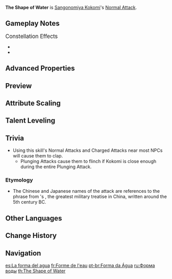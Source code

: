 {{Talent Infobox
|character     = Sangonomiya Kokomi
|type          = Normal Attack
|image         = Talent The Shape of Water.png
|info          = '''Normal Attack'''<br />Performs up to 3 consecutive attacks that take the form of swimming fish, dealing {{Color|Hydro DMG}}.<br /><br />'''Charged Attack'''<br />Consumes a certain amount of Stamina to deal {{Color|[[AoE]] Hydro DMG}} after a short casting time.<br /><br />'''Plunging Attack'''<br />Gathering the might of Hydro, Kokomi plunges towards the ground from mid-air, damaging all opponents in her path. Deals {{Color|AoE Hydro DMG}} upon impact with the ground.
|hit1          = 63-130%
|hit2          = 62-117%
|hit3          = 94-179%
|charged       = 148-282%
|chargedStamina=50
|plunge        = 57-120%
|plungeLow     = 114-240%
|plungeHigh    = 142-300%
|scale_att1    = ATK
}}
'''The Shape of Water''' is [[Sangonomiya Kokomi]]'s [[Normal Attack]].

==Gameplay Notes==
;<big>Constellation Effects</big>
*{{TalentNote|constellation|1|At Water's Edge}}
*{{TalentNote|constellation|4|The Moon Overlooks the Waters}}

==Advanced Properties==
{{Advanced Properties
|title   = Normal Attack 1-Hit
|gu      = 1U
|icdtag  = Kokomi Hydro DMG
|icdtype = 2.5s/3 Hits
|poise   = 12.82
|impulse = 1

|title2   = Normal Attack 2-Hit
|gu2      = 1U
|icdtag2  = Kokomi Hydro DMG
|icdtype2 = 2.5s/3 Hits
|poise2   = 11.54
|impulse2 = 1

|title3   = Normal Attack 3-Hit
|gu3      = 1U
|icdtag3  = Kokomi Hydro DMG
|icdtype3 = 2.5s/3 Hits
|poise3   = 17.68
|impulse3 = 1

|title4   = Normal Attack 1-Hit (During Burst)
|gu4      = 1U
|icdtag4  = Kokomi Hydro DMG
|icdtype4 = 2.5s/3 Hits
|poise4   = 12.82
|impulse4 = 3

|title5   = Normal Attack 2-Hit (During Burst)
|gu5      = 1U
|icdtag5  = Kokomi Hydro DMG
|icdtype5 = 2.5s/3 Hits
|poise5   = 11.54
|impulse5 = 3

|title6   = Normal Attack 3-Hit (During Burst)
|gu6      = 1U
|icdtag6  = Kokomi Hydro DMG
|icdtype6 = 2.5s/3 Hits
|poise6   = 17.68
|impulse6 = 3

|title7   = Charged Attack
|gu7      = 1U
|icdtag7  = none
|poise7   = 100
|impulse7 = 1

|title8   = Charged Attack (During Burst)
|gu8      = 1U
|icdtag8  = none
|poise8   = 100
|impulse8 = 5

|title9   = Plunging Attack Collision
|gu9      = 0U
|icdtag9  = none
|poise9   = 5
|impulse9 = 2

|title10   = Low Plunge
|gu10      = 1U
|icdtag10  = none
|poise10   = 50
|impulse10 = 3

|title11   = High Plunge
|gu11      = 1U
|icdtag11  = none
|poise11   = 100
|impulse11 = 4
}}

==Preview==
{{Preview
|file1    = The Shape of Water Normal Preview
|caption1 = Normal Attack

|file2    = The Shape of Water Charged Preview
|caption2 = Charged Attack

|file3    = The Shape of Water Plunge Preview
|caption3 = Plunging Attack
}}
{{clr}}

==Attribute Scaling==
{{Talent Scaling
|talentType=Normal Attack
|levels=11
|order=hit1,hit2,hit3,charged_title,charged,stamina,plunge_title,plunge,plungelow,plungehigh
|titles=1-Hit DMG (%),2-Hit DMG (%),3-Hit DMG (%),Charged Attack,Charged Attack DMG (%),Charged Attack Stamina Cost,Plunging Attack,Plunge DMG (%),Low Plunge DMG (%),High Plunge DMG (%)
|hit1_1=68.38
|hit1_2=73.5
|hit1_3=78.63
|hit1_4=85.47
|hit1_5=90.6
|hit1_6=95.73
|hit1_7=102.56
|hit1_8=109.4
|hit1_9=116.24
|hit1_10=123.08
|hit1_11=129.91
|hit2_1=61.54
|hit2_2=66.15
|hit2_3=70.77
|hit2_4=76.92
|hit2_5=81.54
|hit2_6=86.15
|hit2_7=92.31
|hit2_8=98.46
|hit2_9=104.62
|hit2_10=110.77
|hit2_11=116.92
|hit3_1=94.31
|hit3_2=101.38
|hit3_3=108.45
|hit3_4=117.88
|hit3_5=124.95
|hit3_6=132.03
|hit3_7=141.46
|hit3_8=150.89
|hit3_9=160.32
|hit3_10=169.75
|hit3_11=179.18
|charged_1=148.32
|charged_2=159.44
|charged_3=170.57
|charged_4=185.4
|charged_5=196.52
|charged_6=207.65
|charged_7=222.48
|charged_8=237.31
|charged_9=252.14
|charged_10=266.98
|charged_11=281.81
|stamina=50
|plunge_1=56.83
|plunge_2=61.45
|plunge_3=66.08
|plunge_4=72.69
|plunge_5=77.31
|plunge_6=82.6
|plunge_7=89.87
|plunge_8=97.14
|plunge_9=104.41
|plunge_10=112.34
|plunge_11=120.27
|plungelow_1=113.63
|plungelow_2=122.88
|plungelow_3=132.13
|plungelow_4=145.35
|plungelow_5=154.59
|plungelow_6=165.17
|plungelow_7=179.7
|plungelow_8=194.23
|plungelow_9=208.77
|plungelow_10=224.62
|plungelow_11=240.48
|plungehigh_1=141.93
|plungehigh_2=153.49
|plungehigh_3=165.04
|plungehigh_4=181.54
|plungehigh_5=193.1
|plungehigh_6=206.3
|plungehigh_7=224.45
|plungehigh_8=242.61
|plungehigh_9=260.76
|plungehigh_10=280.57
|plungehigh_11=300.37
}}

==Talent Leveling==
{{Talent Upgrade|Sangonomiya Kokomi}}

==Trivia==
* Using this skill's Normal Attacks and Charged Attacks near most NPCs will cause them to clap.
** Plunging Attacks cause them to flinch if Kokomi is close enough during the entire Plunging Attack.
===Etymology===
*The Chinese and Japanese names of the attack {{Lang|zh=水有常形|zh_rm=Shuǐ Yǒu Cháng Xíng|zh_tl=Water Has a Constant Shape|ja=水の常形|ja_rm=Mizu no Joukei|ja_tl=The Constant Shape of Water|sort=zh,ja}} are references to the phrase {{Lang|"water has no constant shape"|zh=水无常形|zh_tl=shuǐ wú cháng xíng}} from {{w|Sun Tzu}}'s ''{{w|The Art of War}}'', the greatest military treatise in China, written around the 5th century BC.

==Other Languages==
{{Other Languages
|en      = The Shape of Water
|zhs     = 水有常形
|zhs_rm  = Shuǐ Yǒu Cháng Xíng
|zht     = 水有常形
|zht_rm  = Shuǐ Yǒu Cháng Xíng
|zh_tl   = Water Has a Constant Shape
|ja      = 水の常形
|ja_rm   = Mizu no Joukei
|ja_tl   = The Constant Shape of Water
|ko      = 물의 형태
|ko_rm   = Mul-ui Hyeongtae
|ko_tl   = The Shape of Water
|es      = La forma del agua
|es_tl   = The Shape of Water
|fr      = Forme de l'eau
|fr_tl   = Shape of Water
|ru      = Форма воды
|ru_tl   = The Shape of Water
|th      = The Shape of Water
|vi      = Hình Dạng Nước Trong
|vi_tl   = The Shape of Clear Water
|de      = Form des Wassers
|de_tl   = Shape of Water
|id      = The Shape of Water
|pt      = Forma da Água
|pt_tl   = Shape of Water
|tr      = Suyun Şekli
|tr_tl   = 
|it      = Forma dell'acqua
|it_tl   = Shape of Water
}}

==Change History==
{{Change History|2.1}}

==Navigation==
{{Talent Navbox|Sangonomiya Kokomi}}

[[es:La forma del agua]]
[[fr:Forme de l'eau]]
[[pt-br:Forma da Água]]
[[ru:Форма воды]]
[[th:The Shape of Water]]